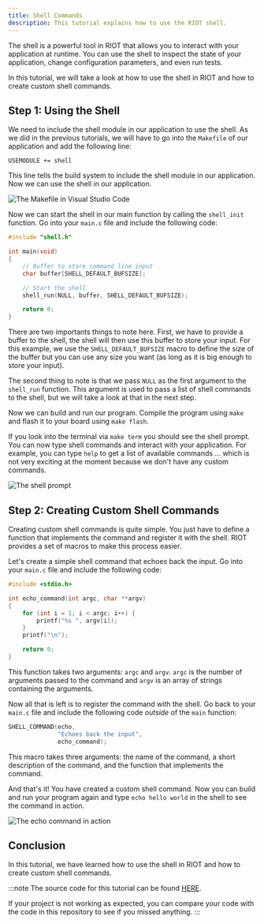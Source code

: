 ```yaml
---
title: Shell Commands
description: This tutorial explains how to use the RIOT shell.
---
```


The shell is a powerful tool in RIOT that allows you to interact with your application at runtime.
You can use the shell to inspect the state of your application, change configuration parameters, and even run tests.

In this tutorial, we will take a look at how to use the shell in RIOT and how to create custom shell commands.

## Step 1: Using the Shell

We need to include the shell module in our application to use the shell. As we did in the previous tutorials, we will have to go into the `Makefile` of our application and add the following line:

```make
USEMODULE += shell
```

This line tells the build system to include the shell module in our application. Now we can use the shell in our application.

![The Makefile in Visual Studio Code](img/shell/01_makefile.png)

Now we can start the shell in our main function by calling the `shell_init` function. Go into your `main.c` file and include the following code:

```c
#include "shell.h"

int main(void)
{
    // Buffer to store command line input
    char buffer[SHELL_DEFAULT_BUFSIZE];

    // Start the shell
    shell_run(NULL, buffer, SHELL_DEFAULT_BUFSIZE);

    return 0;
}
```

There are two importants things to note here.
First, we have to provide a buffer to the shell, the shell will then use this buffer to store your input.
For this example, we use the `SHELL_DEFAULT_BUFSIZE` macro to define the size of the buffer but you can use any size you want (as long as it is big enough to store your input).

The second thing to note is that we pass `NULL` as the first argument to the `shell_run` function. This argument is used to pass a list of shell commands to the shell, but we will take a look at that in the next step.

Now we can build and run our program. Compile the program using `make` and flash it to your board using `make flash`.

If you look into the terminal via `make term` you should see the shell prompt. You can now type shell commands and interact with your application.
For example, you can type `help` to get a list of available commands ... which is not very exciting at the moment because we don't have any custom commands.

![The shell prompt](img/shell/02_shell.png)

## Step 2: Creating Custom Shell Commands

Creating custom shell commands is quite simple. You just have to define a function that implements the command and register it with the shell.
RIOT provides a set of macros to make this process easier.

Let's create a simple shell command that echoes back the input. Go into your `main.c` file and include the following code:

```c
#include <stdio.h>

int echo_command(int argc, char **argv)
{
    for (int i = 1; i < argc; i++) {
        printf("%s ", argv[i]);
    }
    printf("\n");

    return 0;
}
```

This function takes two arguments: `argc` and `argv`. `argc` is the number of arguments passed to the command and `argv` is an array of strings containing the arguments.

Now all that is left is to register the command with the shell. Go back to your `main.c` file and include the following code _outside_ of the `main` function:

```c
SHELL_COMMAND(echo,
              "Echoes back the input",
              echo_command);
```

This macro takes three arguments: the name of the command, a short description of the command, and the function that implements the command.

And that's it! You have created a custom shell command. Now you can build and run your program again and type `echo hello world` in the shell to see the command in action.

![The echo command in action](img/shell/03_echo.png)

## Conclusion

In this tutorial, we have learned how to use the shell in RIOT and how to create custom shell commands.

:::note
The source code for this tutorial can be found [HERE](https://github.com/AnnsAnns/RIOT-Tutorial-Repository/tree/04_shell).

If your project is not working as expected, you can compare your code with the code in this repository to see if you missed anything.
:::
